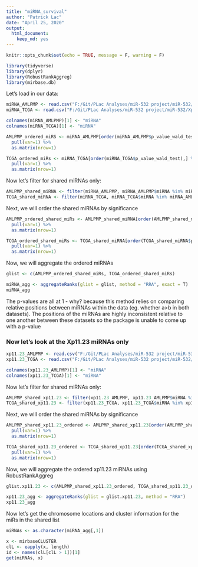 ```yaml
---
title: "miRNA_survival"
author: "Patrick Lac"
date: "April 25, 2020"
output: 
  html_document: 
    keep_md: yes
---
```


```r
knitr::opts_chunk$set(echo = TRUE, message = F, warning = F)
```

```r
library(tidyverse)
library(dplyr)
library(RobustRankAggreg)
library(mirbase.db)
```

Let's load in our data:

``` r
miRNA_AMLPMP <- read.csv("F:/Git/PLac Analyses/miR-532 project/miR-532/Xp11.23/Data/Table3_significant_miRNAs_by_Cox_in_PMP.csv")
miRNA_TCGA <- read.csv("F:/Git/PLac Analyses/miR-532 project/miR-532/Xp11.23/Data/Table1_significant_miRNAs_by_Cox_in_TCGA.csv")
```

```r
colnames(miRNA_AMLPMP)[1] <- "miRNA"
colnames(miRNA_TCGA)[1] <- "miRNA"
```

``` r
AMLPMP_ordered_miRS <- miRNA_AMLPMP[order(miRNA_AMLPMP$p_value_wald_test),] %>%
  pull(var=1) %>%
  as.matrix(nrow=1)

TCGA_ordered_miRs <- miRNA_TCGA[order(miRNA_TCGA$p_value_wald_test),] %>%
  pull(var=1) %>%
  as.matrix(nrow=1)
```

Now let's filter for shared miRNAs only:
``` r
AMLPMP_shared_miRNA <- filter(miRNA_AMLPMP, miRNA_AMLPMP$miRNA %in% miRNA_TCGA$miRNA)
TCGA_shared_miRNA <- filter(miRNA_TCGA, miRNA_TCGA$miRNA %in% miRNA_AMLPMP$miRNA)
```

Next, we will order the shared miRNAs by significance
``` r
AMLPMP_ordered_shared_miRs <- AMLPMP_shared_miRNA[order(AMLPMP_shared_miRNA$p_value_wald_test),] %>%
  pull(var=1) %>%
  as.matrix(nrow=1)

TCGA_ordered_shared_miRs <- TCGA_shared_miRNA[order(TCGA_shared_miRNA$p_value_wald_test),] %>%
  pull(var=1) %>%
  as.matrix(nrow=1)
```

Now, we will aggregate the ordered miRNAs 
``` r
glist <- c(AMLPMP_ordered_shared_miRs, TCGA_ordered_shared_miRs)

miRNA_agg <- aggregateRanks(glist = glist, method = "RRA", exact = T)
miRNA_agg
```
The p-values are all at 1 - why? because this method relies on comparing relative positions between miRNAs within the data (eg. whether a>b in both datasets). The positions of the miRNAs are highly inconsistent relative to one another between these datasets so the package is unable to come up with a p-value


### Now let's look at the Xp11.23 miRNAs only
``` r
xp11.23_AMLPMP <- read.csv("F:/Git/PLac Analyses/miR-532 project/miR-532/Xp11.23/Data/Table4_significant_Xp11.23_miRNAs_by_Cox_in_PMP.csv")
xp11.23_TCGA <- read.csv("F:/Git/PLac Analyses/miR-532 project/miR-532/Xp11.23/Data/Table2_significant_Xp11.23_miRNAs_by_Cox_in_TCGA.csv")
```

```r
colnames(xp11.23_AMLPMP)[1] <- "miRNA"
colnames(xp11.23_TCGA)[1] <- "miRNA"
```

Now let's filter for shared miRNAs only:
``` r
AMLPMP_shared_xp11.23 <- filter(xp11.23_AMLPMP, xp11.23_AMLPMP$miRNA %in% xp11.23_TCGA$miRNA)
TCGA_shared_xp11.23 <- filter(xp11.23_TCGA, xp11.23_TCGA$miRNA %in% xp11.23_AMLPMP$miRNA)
```

Next, we will order the shared miRNAs by significance
``` r
AMLPMP_shared_xp11.23_ordered <- AMLPMP_shared_xp11.23[order(AMLPMP_shared_xp11.23$p_value_ward_test),] %>%
  pull(var=1) %>%
  as.matrix(nrow=1)

TCGA_shared_xp11.23_ordered <- TCGA_shared_xp11.23[order(TCGA_shared_xp11.23$p_value_wald_test),] %>%
  pull(var=1) %>%
  as.matrix(nrow=1)
```

Now, we will aggregate the ordered xp11.23 miRNAs using RobustRankAggreg
``` r
glist.xp11.23 <- c(AMLPMP_shared_xp11.23_ordered, TCGA_shared_xp11.23_ordered)

xp11.23_agg <- aggregateRanks(glist = glist.xp11.23, method = "RRA")
xp11.23_agg
```

Now let's get the chromosome locations and cluster information for the miRs in the shared list
```r
miRNAs <- as.character(miRNA_agg[,1])

x <- mirbaseCLUSTER
clL <- eapply(x, length)
id <- names(clL[clL > 1])[1]
get(miRNAs, x)
```



